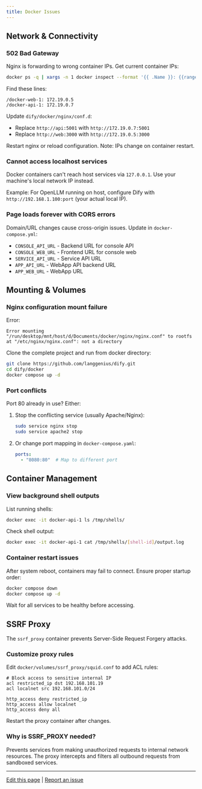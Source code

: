```yaml
---
title: Docker Issues
---
```


## Network & Connectivity

### 502 Bad Gateway

Nginx is forwarding to wrong container IPs. Get current container IPs:

```bash
docker ps -q | xargs -n 1 docker inspect --format '{{ .Name }}: {{range .NetworkSettings.Networks}}{{.IPAddress}}{{end}}'
```

Find these lines:
```
/docker-web-1: 172.19.0.5
/docker-api-1: 172.19.0.7
```

Update `dify/docker/nginx/conf.d`:
- Replace `http://api:5001` with `http://172.19.0.7:5001`
- Replace `http://web:3000` with `http://172.19.0.5:3000`

Restart nginx or reload configuration. Note: IPs change on container restart.

### Cannot access localhost services

Docker containers can't reach host services via `127.0.0.1`. Use your machine's local network IP instead.

Example: For OpenLLM running on host, configure Dify with `http://192.168.1.100:port` (your actual local IP).

### Page loads forever with CORS errors

Domain/URL changes cause cross-origin issues. Update in `docker-compose.yml`:

- `CONSOLE_API_URL` - Backend URL for console API
- `CONSOLE_WEB_URL` - Frontend URL for console web
- `SERVICE_API_URL` - Service API URL
- `APP_API_URL` - WebApp API backend URL
- `APP_WEB_URL` - WebApp URL

## Mounting & Volumes

### Nginx configuration mount failure

Error:
```
Error mounting "/run/desktop/mnt/host/d/Documents/docker/nginx/nginx.conf" to rootfs at "/etc/nginx/nginx.conf": not a directory
```

Clone the complete project and run from docker directory:

```bash
git clone https://github.com/langgenius/dify.git
cd dify/docker
docker compose up -d
```

### Port conflicts

Port 80 already in use? Either:

1. Stop the conflicting service (usually Apache/Nginx):
   ```bash
   sudo service nginx stop
   sudo service apache2 stop
   ```

2. Or change port mapping in `docker-compose.yaml`:
   ```yaml
   ports:
     - "8080:80"  # Map to different port
   ```

## Container Management

### View background shell outputs

List running shells:
```bash
docker exec -it docker-api-1 ls /tmp/shells/
```

Check shell output:
```bash
docker exec -it docker-api-1 cat /tmp/shells/[shell-id]/output.log
```

### Container restart issues

After system reboot, containers may fail to connect. Ensure proper startup order:

```bash
docker compose down
docker compose up -d
```

Wait for all services to be healthy before accessing.

## SSRF Proxy

The `ssrf_proxy` container prevents Server-Side Request Forgery attacks.

### Customize proxy rules

Edit `docker/volumes/ssrf_proxy/squid.conf` to add ACL rules:

```
# Block access to sensitive internal IP
acl restricted_ip dst 192.168.101.19
acl localnet src 192.168.101.0/24

http_access deny restricted_ip
http_access allow localnet
http_access deny all
```

Restart the proxy container after changes.

### Why is SSRF_PROXY needed?

Prevents services from making unauthorized requests to internal network resources. The proxy intercepts and filters all outbound requests from sandboxed services.

---

[Edit this page](https://github.com/langgenius/dify-docs/edit/main/en/self-hosting/troubleshooting/docker-issues.mdx) | [Report an issue](https://github.com/langgenius/dify-docs/issues/new?template=docs.yml)